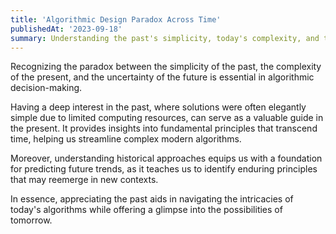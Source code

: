 ```yaml
---
title: 'Algorithmic Design Paradox Across Time'
publishedAt: '2023-09-18'
summary: Understanding the past's simplicity, today's complexity, and tomorrow's uncertainty is crucial in algorithmic decision-making.
---
```


Recognizing the paradox between the simplicity of the past, the complexity of the present, and the uncertainty of the future is essential in algorithmic decision-making.

Having a deep interest in the past, where solutions were often elegantly simple due to limited computing resources, can serve as a valuable guide in the present. It provides insights into fundamental principles that transcend time, helping us streamline complex modern algorithms.

Moreover, understanding historical approaches equips us with a foundation for predicting future trends, as it teaches us to identify enduring principles that may reemerge in new contexts.

In essence, appreciating the past aids in navigating the intricacies of today's algorithms while offering a glimpse into the possibilities of tomorrow.
